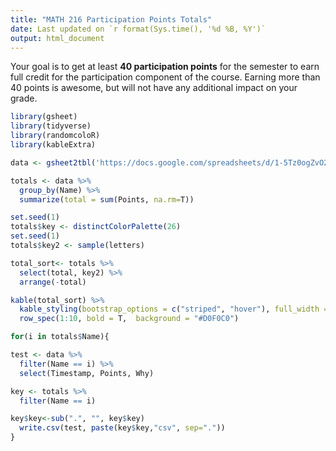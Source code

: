 ```yaml
---
title: "MATH 216 Participation Points Totals"
date: Last updated on `r format(Sys.time(), '%d %B, %Y')`
output: html_document
---
```


Your goal is to get at least **40 participation points** for the semester to earn full credit for the participation component of the course. Earning more than 40 points is awesome, but will not have any additional impact on your grade. 

```r
library(gsheet)
library(tidyverse)
library(randomcoloR)
library(kableExtra)

data <- gsheet2tbl('https://docs.google.com/spreadsheets/d/1-5Tz0ogZvO2k1Dv1lIW8W_YuY0qH2AZb1MmZmN6_wy4/edit?usp=sharing')

totals <- data %>% 
  group_by(Name) %>% 
  summarize(total = sum(Points, na.rm=T)) 

set.seed(1)
totals$key <- distinctColorPalette(26)
set.seed(1)
totals$key2 <- sample(letters)

total_sort<- totals %>% 
  select(total, key2) %>% 
  arrange(-total)
```


```r
kable(total_sort) %>% 
  kable_styling(bootstrap_options = c("striped", "hover"), full_width = F) %>% 
  row_spec(1:10, bold = T,  background = "#D0F0C0")
```

```r
for(i in totals$Name){

test <- data %>% 
  filter(Name == i) %>% 
  select(Timestamp, Points, Why)

key <- totals %>% 
  filter(Name == i) 

key$key<-sub(".", "", key$key)
  write.csv(test, paste(key$key,"csv", sep="."))
}
```



